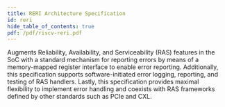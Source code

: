 ```yaml
---
title: RERI Architecture Specification
id: reri
hide_table_of_contents: true
pdf: /pdf/riscv-reri.pdf
---
```


Augments Reliability, Availability, and Serviceability (RAS) features in the SoC with a standard mechanism for reporting errors by means of a memory-mapped register interface to enable error reporting. Additionally, this specification supports software-initiated error logging, reporting, and testing of RAS handlers. Lastly, this specification provides maximal flexibility to implement error handling and coexists with RAS frameworks defined by other standards such as PCIe and CXL.

<PDF download= {frontMatter.pdf} title= {frontMatter.title} >
</PDF>